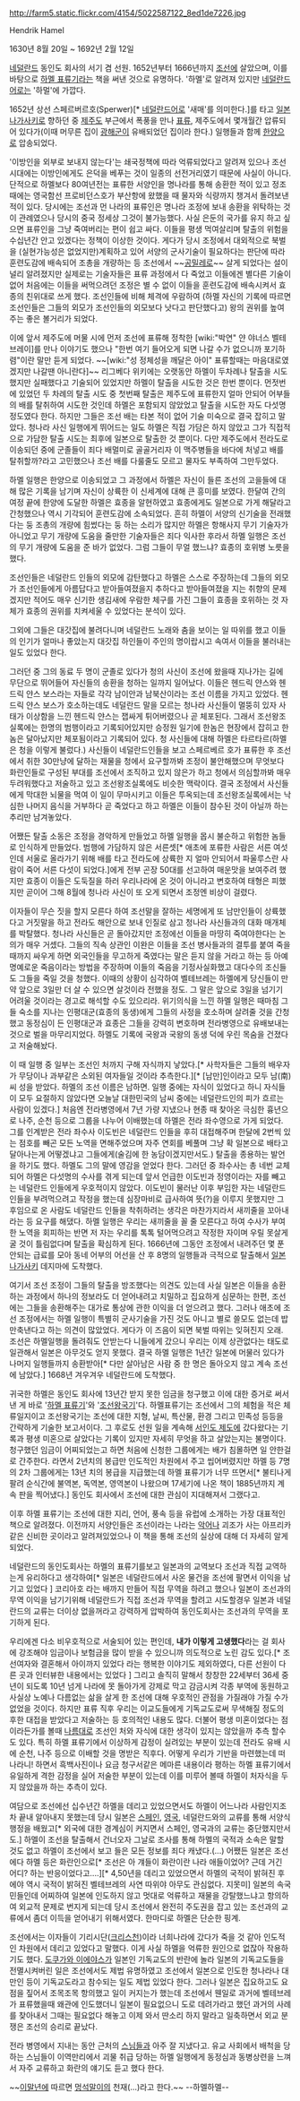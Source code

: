 http://farm5.static.flickr.com/4154/5022587122_8ed1de7226.jpg

Hendrik Hamel

1630년 8월 20일 ~ 1692년 2월 12일

[[네덜란드]] 동인도 회사의 서기 겸 선원. 1652년부터 1666년까지 [[조선]]에 살았으며, 이를 바탕으로 [[하멜 표류기]]라는 책을 써낸 것으로 유명하다. '하멜'로 알려져 있지만 [[네덜란드어]]로는 '하멀'에 가깝다.

1652년 상선 스페르버르호(Sperwer)[* [[네덜란드어]]로 '새매'를 의미한다.]를 타고 [[일본]] [[나가사키]]로 향하던 중 [[제주도]] 부근에서 폭풍을 만나 [[표류]], 제주도에서 몇개월간 압류되어 있다가(이때 머무른 집이 [[광해군]]이 유배되었던 집이라 한다.) 일행들과 함께 [[한양]]으로 압송되었다. 

'이방인을 외부로 보내지 않는다'는 쇄국정책에 따라 억류되었다고 알려져 있으나 조선시대에는 이방인에게도 은덕을 베푸는 것이 일종의 선전거리였기 때문에 사실이 아니다. 단적으로 하멜보다 80여년전는 표류한 서양인을 명나라를 통해 송환한 적이 있고 정조 때에는 영국함선 프로비던스호가 부산항에 왔했을 때 물자와 식량까지 챙겨서 돌려보낸 적이 있다. 당시에는 조선과 먼 나라의 표류인은 명나라 조정에 보내 송환을 위탁하는 것이 관례였으나 당시의 중국 정세상 그것이 불가능했다. 사실 은둔의 국가를 유지 하고 싶으면 표류인을 그냥 죽여버리는 편이 쉽고 싸다. 이들을 평생 먹여살리며 탈출의 위험을 수십년간 안고 있겠다는 정책이 이상한 것이다. 게다가 당시 조정에서 대외적으로 북벌을 (실현가능성은 없었지만)계획하고 있어 서양의 군사기술이 필요하다는 판단에 따라 훈련도감에 배속되어 조총을 개량하는 등 조선에서 ~~[[공밀레]]로~~ 살게 되었다는 설이 널리 알려졌지만 실제로는 기술자들은 표류 과정에서 다 죽었고 이들에겐 별다른 기술이 없어 처음에는 이들을 써먹으려던 조정은 별 수 없이 이들을 훈련도감에 배속시켜서 효종의 친위대로 쓰게 했다. 조선인들에 비해 체격에 우람하여 (하멜 자신의 기록에 따르면 조선인들은 그들의 외모가 조선인들의 외모보다 낫다고 판단했다고) 왕의 권위를 높여주는 좋은 볼거리가 되었다. 

이에 앞서 제주도에 머물 시에 먼저 조선에 표류해 정착한 [wiki:"박연" 얀 야너스 벨테브레이]를 만나 이야기도 했으나 "한번 여기 들어오게 되면 나갈 수가 없으니까 포기하렴"이란 말만 듣게 되었다. ~~[wiki:"성 정체성을 깨달은 아이" 표류할때는 마음대로였겠지만 나갈땐 아니란다]~~ 리그베다 위키에는 오랫동안 하멜이 두차례나 탈출을 시도했지만 실패했다고 기술되어 있었지만 하멜이 탈출을 시도한 것은 한번 뿐이다. 먼젓번에 있었던 두 차례의 탈출 시도 중 첫번째 탈출은 제주도에 표류한지 얼마 안되어 어부들의 배를 탈취하여 시도한 것인데 하멜은 포함되지 않았었고 탈출을 시도한 자도 다섯명 정도였다 한다. 하지만 그들은 조선 배는 타본 적이 없어 기술 미숙으로 결국 잡히고 말았다. 청나라 사신 일행에게 뛰어드는 일도 하멜은 직접 가담은 하지 않았고 그가 직접적으로 가담한 탈출 시도는 최후에 일본으로 탈출한 것 뿐이다. 다만 제주도에서 전라도로 이송되던 중에 군졸들이 죄다 배멀미로 골골거리자 이 맥주병들을 바다에 처넣고 배를 탈취할까?라고 고민했으나 조선 배를 다룰줄도 모르고 물자도 부족하여 그만두었다.

하멜 일행은 한양으로 이송되었고 그 과정에서 하멜은 자신이 들른 조선의 고을들에 대해 많은 기록을 남기며 자신이 상륙한 이 신세계에 대해 큰 흥미를 보였다. 한달여 간의 여정 끝에 한양에 도달한 하멜은 효종을 알현하였고 효종에게도 일본으로 가게 해달라고 간청했으나 역시 기각되어 훈련도감에 소속되었다. 흔히 하멜이 서양의 신기술을 전래했다는 둥 조총의 개량에 힘썼다는 둥 하는 소리가 많지만 하멜은 항해사지 무기 기술자가 아니었고 무기 개량에 도움을 줄만한 기술자들은 죄다 익사한 후라서 하멜 일행은 조선의 무기 개량에 도움을 준 바가 없었다. 그럼 그들이 무얼 했느냐? 효종의 호위병 노릇을 했다.

조선인들은 네덜란드 인들의 외모에 감탄했다고 하멜은 스스로 주장하는데 그들의 외모가 조선인들에게 아름답다고 받아들여졌을지 추하다고 받아들여졌을 지는 취향의 문제겠지만 적어도 매우 신기한 생김새에 우람한 체구를 가진 그들이 효종을 호위하는 것 자체가 효종의 권위를 치켜세울 수 있었다는 분석이 있다.

그외에 그들은 대갓집에 불려다니며 네덜란드 노래와 춤을 보이는 일 따위를 했고 이들의 인기가 얼마나 좋았는지 대갓집 하인들이 주인의 명이랍시고 속여서 이들을 불러내는 일도 있었다 한다.

그러던 중 그의 동료 두 명이 군졸로 있다가 청의 사신이 조선에 왔을때 지나가는 길에 무단으로 뛰어들어 자신들의 송환을 청하는 일까지 일어났다. 이들은 헨드릭 얀스와 헨드릭 얀스 보스라는 자들로 각각 남이안과 남북산이라는 조선 이름을 가지고 있었다. 헨드릭 얀스 보스가 호소하는데도 네덜란드 말을 모르는 청나라 사신들이 멀뚱히 있자 사태가 이상함을 느낀 헨드릭 얀스는 잽싸게 튀어버렸으나 곧 체포된다. 그래서 조선왕조실록에는 한명의 범행이라고 기록되어있지만 승정원 일기에 한놈은 현장에서 잡히고 한놈은 달아났지만 체포됨이라고 기록되어 있다. 청 사신들에 대해 하멜은 타르타르(하멜은 청을 이렇게 불렀다.) 사신들이 네덜란드인들을 보고 스페르베르 호가 표류한 후 조선에서 취한 30만냥에 달하는 재물을 청에서 요구할까봐 조정이 불안해했으며 무엇보다 화란인들로 구성된 부대를 조선에서 조직하고 있지 않은가 하고 청에서 의심할까봐 매우 두려워했다고 저술하고 있고 조선왕조실록에도 비슷한 맥락이다. 결국 조정에서 사신들에게 막대한 뇌물을 먹여 이 일이 무마시키고 이들은 투옥되는데 조선왕조실록에서는 낙심한 나머지 음식을 거부하다 곧 죽었다고 하고 하멜은 이들이 참수된 것이 아닐까 하는 추리만 남겨놓았다.

어쨌든 탈출 소동은 조정을 경악하게 만들었고 하멜 일행을 몹시 불순하고 위험한 놈들로 인식하게 만들었다. 범행에 가담하지 않은 서른셋[* 애초에 포류한 사람은 서른 여섯인데 서울로 올라가기 위해 배를 타고 전라도에 상륙한 지 얼마 안되어서 파울루스란 사람이 죽어 서른 다섯이 되었다.]에게 전부 곤장 50대를 선고하여 매운맛을 보여주려 했지만 효종이 이들은 도둑질을 하러 우리나라에 온 것이 아니라고 변호하여 태형은 피했지만 곧이어 그해 8월에 청나라 사신이 또 오게 되면서 조정엔 비상이 걸렸다.

이자들이 무슨 짓을 할지 모른다 하여 조선말을 잘하는 세명에게 또 남만인들이 상륙했다고 거짓말을 하고 전라도 해안으로 보내 인질로 삼고 청나라 사신들과의 대화 매개체를 박탈했다. 청나라 사신들은 곧 돌아갔지만 조정에선 이들을 마땅히 죽여야한다는 논의가 매우 거셌다. 그들의 직속 상관인 이완은 이들을 조선 병사들과의 결투를 붙여 죽을 때까지 싸우게 하면 외국인들을 무고하게 죽였다는 말은 듣지 않을 거라고 하는 등 아예 명예로운 죽음이라는 방법을 주장하며 이들의 죽음을 기정사실화했고 대다수의 조신들도 그들을 죽일 것을 청했다. 이때의 상황이 심각하여 벨테브레는 하멜에게 당신들이 만약 앞으로 3일만 더 살 수 있으면 살것이라 전했을 정도. 그 말은 앞으로 3일을 넘기기 어려울 것이라는 경고로 해석할 수도 있으리라. 위기의식을 느낀 하멜 일행은 때마침 그들 숙소를 지나는 인평대군(효종의 동생)에게 그들의 사정을 호소하며 살려줄 것을 간청했고 동정심이 든 인평대군과 효종은 그들을 강력히 변호하며 전라병영으로 유배보내는 것으로 벌을 마무리지었다. 하멜도 기록에 국왕과 국왕의 동생 덕에 우린 목숨을 건졌다고 저술해놨다.

이 때 일행 중 일부는 조선인 처까지 구해 자식까지 낳았다.[* 사학자들은 그들의 배우자가 무당이나 과부같은 소외된 여자들일 것이라 추측한다.][* [남만]인이라고 모두 남(南)씨 성을 받았다. 하멜의 조선 이름은 남하면. 일행 중에는 자식이 있었다고 하니 자식들이 모두 요절하지 않았다면 오늘날 대한민국의 남씨 중에는 네덜란드인의 피가 흐르는 사람이 있겠다.] 처음엔 전라병영에서 7년 가량 지냈으나 현종 때 찾아온 극심한 흉년으로 나주, 순천 등으로 그룹을 나누어 이배했는데 하멜은 전라 좌수영으로 가게 되었다. 그를 인계받은 전라 좌수사 이도빈은 네덜란드 인들을 후히 대접해주며 한달에 2번씩 있는 점호를 빼곤 모든 노역을 면해주었으며 자주 연회를 베풀며 그냥 확 일본으로 배타고 달아나는게 어떻겠냐고 그들에게(술김에 한 농담이겠지만서도.) 탈출을 종용하는 발언을 하기도 했다. 하멜도 그의 말에 영감을 얻었다 한다. 그러던 중 좌수사는 총 네번 교체되어 하멜은 다섯명의 수사를 겪게 되는데 앞서 언급한 이도빈과 정영이라는 자를 빼고는 네덜란드 인들에게 우호적이지 않았다. 이도빈이 물러난 이후 부임한 자는 네덜란드인들을 부려먹으려고 작정을 했는데 심장마비로 급사하여 뜻(?)을 이루지 못했지만 그 후임으로 온 사람도 네덜란드 인들을 착취하려는 생각은 마찬가지라서 새끼줄을 꼬아내라는 등 요구를 해댔다. 하멜 일행은 우리는 새끼줄을 꼴 줄 모른다고 하여 수사가 부여한 노역을 회피하는 반면 저 자는 우리를 톡톡 털어먹으려고 작정한 자이며 우릴 못살게 굴 것이 틀림없다며 탈출을 확심하게 된다. 1666년에 그동안 조정에서 내려주던 몇 푼 안되는 급료를 모아 동네 어부의 어선을 산 후 8명의 일행들과 극적으로 탈출해서 [[일본]] [[나가사키]] 데지마에 도착했다. 

여기서 조선 조정이 그들의 탈출을 방조했다는 의견도 있는데 사실 일본은 이들을 송환하는 과정에서 하나의 정보라도 더 얻어내려고 치밀하고 집요하게 심문하는 한편, 조선에는 그들을 송환해주는 대가로 통상에 관한 이익을 더 얻으려고 했다. 그러나 애초에 조선 조정에서는 하멜 일행이 특별히 군사기술을 가진 것도 아니고 별로 쓸모도 없는데 밥만축낸다고 하는 의견이 많았었다. 게다가 이 즈음이 되면 북벌 따위는 잊혀진지 오래. 조선은 하멜일행을 돌려줘도 안받는다 니들에게 갔으니 우리는 이제 상관없다는 태도로 일관해서  일본은 아무것도 얻지 못했다. 결국 하멜 일행은 1년간 일본에 머물러 있다가 나머지 일행들까지 송환받아[* 다만 살아남은 사람 중 한 명은 돌아오지 않고 계속 조선에 남았다.] 1668년 겨우겨우 네덜란드에 도착했다. 

귀국한 하멜은 동인도 회사에 13년간 받지 못한 임금을 청구했고 이에 대한 증거로 써서 낸 게 바로 '[[하멜 표류기]]'와 '[[조선왕국기]]'다. 하멜표류기는 조선에서 그의 체험을 적은 체류일지이고 조선왕국기는 조선에 대한 지형, 날씨, 특산물, 환경 그리고 민족성 등등을 간략하게 기술한 보고서이다. 그 후로도 선원 일을 계속해 [[서인도 제도]]에 갔다왔다는 기록과 평생 미혼으로 살았다는 기록이 있지만 자세히 무엇을 하고 살았는지는 불명이다. 청구했던 임금이 어찌되었는고 하면 처음에 신청한 그룹에게는 배가 침몰하면 일 안한걸로 간주한다. 라면서 2년치의 봉급만 인도적인 차원에서 주고 씹어버렸지만 하멜 등 7명의 2차 그룹에게는 13년 치의 봉급을 지급했는데 하멜 표류기가 너무 뜨면서[* 불티나게 팔려 순식간에 불역본, 독역본, 영역본이 나왔으며 17세기에 나온 책이 1885년까지 계속 판을 찍어냈다.] 동인도 회사에서 조선에 대한 관심이 지대해져서 그랬다고.

이후 하멜 표류기는 조선에 대한 지리, 언어, 풍속 등을 유럽에 소개하는 가장 대표적인 책으로 알려졌다. 이전까지 서양인들은 조선이라는 나라는 [[악어]]나 괴조가 사는 아프리카같은 신비한 곳이라고 알려져있었으나 이 책을 통해 조선의 실상에 대해 더 자세히 알게되었다.

네덜란드의 동인도회사는 하멜의 표류기를보고 일본과의 교역보다 조선과 직접 교역하는게 유리하다고 생각하여[* 일본은 네덜란드에서 사온 물건을 조선에 팔면서 이익을 남기고 있었다 ] 코리아호 라는 배까지 만들어 직접 무역을 하려고 했으나 일본이 조선과의 무역 이익을 남기기위해 네덜란드가 직접 조선과 무역을 할려고 시도할경우 일본과 네덜란드의 교류는 더이상 없을꺼라고 강력하게 압박하여 동인도회사는 조선과의 무역을 포기하게 된다.

우리에겐 다소 비우호적으로 서술되어 있는 편인데, '''내가 이렇게 고생했다'''라는 걸 회사에 강조해야 임금이나 보험금을 많이 받을 수 있으니까 의도적으로 노린 감도 있다.[* 조선여자와 결혼해서 아이까지 있었다 라는 행복한 이야기도 제외하였다, 다른 선원이 다른 곳과 인터뷰한 내용에서는 있었다 ] 그리고 솔직히 말해서 창창한 22세부터 36세 중년이 되도록 10년 넘게 나라에 못 돌아가게 강제로 막고 감금시켜 각종 부역에 동원하고 사실상 노예나 다름없는 삶을 살게 한 조선에 대해 우호적인 관점을 가질래야 가질 수가 없었을 것이다. 하지만 표류 직후 우리는 이교도들에게 기독교도로써 무색해질 정도의 후한 대접을 받았다고 저술하는 등 호의적인 내용도 많다. 더불어 평생 미혼이었다는 점이라든가를 볼때 [[나름]]대로 조선인 처와 자식에 대한 생각이 있지는 않았을까 추측 할수도 있다. 특히 하멜 표류기에서 이상하게 감정이 실려있는 부분이 있는데 전라도 유배 시에 순천, 나주 등으로 이배할 것을 명받은 직후다. 어떻게 우리가 기반을 마련했는데 떠나라니! 하면서 흑백사진이나 요금 청구서같은 메마른 내용이라 평하는 하멜 표류기에서 유일하게 격한 감정을 실어 저술한 부분이 있는데 이를 미루어 볼때 하멜이 처자식을 두지 않았을까 하는 추측이 있다.

여담으로 조선에선 십수년간 하멜을 데리고 있었으면서도 하멜이 어느나라 사람인지조차 끝내 알아내지 못했는데 당시 일본은 [[스페인]], [[영국]], 네덜란드와의 교류를 통해 서양식 행정을 배웠고[* 외국에 대한 경계심이 커지면서 스페인, 영국과의 교류는 중단했지만서도.] 하멜이 조선을 탈출해서 건너오자 그날로 조사를 통해 하멜의 국적과 소속은 말할 것도 없고 하멜이 조선에서 보고 들은 모든 정보를 죄다 캐냈다.(...) 어쨌든 일본은 조선에다 하멜 등은 화란인으로[* 조선은 아 걔들이 화란이란 나라 애들이었어? 근데 거긴 어디? 하는 반응이었다고....][* 4,50년을 데리고 있었으면서 하멜의 국적이 밝혀진 후에야 역시 국적이 밝혀진 벨테브레의 사연 따위야 아무도 관심없다. 지못미] 일본의 속국민들인데 어찌하여 일본에 인도하지 않고 멋대로 억류하고 재물을 강탈했느냐고 항의하여 외교적 문제로 번지게 되는데 당시 조선에서 완전히 주도권을 잡고 있는 조선과의 교류에서 좀더 이득을 얻어내기 위해서였다. 한마디로 하멜은 단순한 핑계. 

조선에서는 이자들이 기리시단([[크리스천]])이라 너희나라에 갔다가 죽을 것 같아 인도적인 차원에서 데리고 있었다고 말했다. 이게 사실 하멜을 억류한 원인으로 없잖아 작용하기도 했다. [[도쿠가와 이에야스]]가 일본인 기독교도의 반란에 놀라 일본의 기독교도들을 전멸시켜버린 일은 조선에서도 제법 유명하였고 조선에서 일본으로 인도한 청나라나 대만인 등이 기독교도라고 참수되는 일도 제법 있었다 한다. 그러나 일본은 집요하고도 요점을 짚어서 조목조목 항의했고 일이 커지는가 했는데 조선에서 웬일로 과거에 벨테브레가 표류했을때 왜관에 인도했더니 일본이 필요없으니 도로 데려가라고 했던 과거의 사례를 찾아내서 그때는 필요없다 해놓고 이제 와서 딴소리 하지 말라고 일축하면서 외교 분쟁은 조선의 승리로 끝났다. 

전라 병영에서 지내는 동안 근처의 [[스님]]들과 아주 잘 지냈다고. 유교 사회에서 배척을 당하는 스님들이 이역만리에서 괴물 취급 당하는 하멜 일행에게 동정심과 동병상련을 느껴서 자주 교류하고 화란의 얘기도 듣고 했다 한다.


~~[[이말년]]에 따르면 [[멍석말이]]의 천재(…)라고 한다.~~ --하멜하멜--

